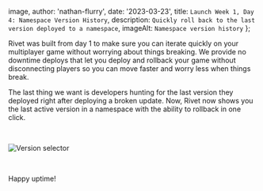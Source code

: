 
  image,
  author: 'nathan-flurry',
  date: '2023-03-23',
  title: `Launch Week 1, Day 4: Namespace Version History`,
  description: `Quickly roll back to the last version deployed to a namespace`,
  imageAlt: `Namespace version history`
};


Rivet was built from day 1 to make sure you can iterate quickly on your multiplayer game without worrying about things breaking. We provide no downtime deploys that let you deploy and rollback your game without disconnecting players so you can move faster and worry less when things break.

The last thing we want is developers hunting for the last version they deployed right after deploying a broken update. Now, Rivet now shows you the last active version in a namespace with the ability to rollback in one click.

‍

<Image src={versionSelector} alt='Version selector' />

‍

Happy uptime!
